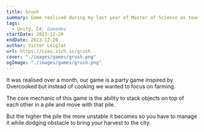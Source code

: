 ```yaml
---
title: Grush
summary: Game realised during my last year of Master of Science as team of three.
tags:
  - Unity, C#, Gamedev
startDate: 2023-12-20
endDate: 2023-12-20
author: Victor Leiglat
url: https://cieu.itch.io/grush
cover: "./images/games/grush.png"
ogImage: "./images/games/grush.png"
---
```


It was realised over a month, our game is a party game inspired by Overcooked but instead of cooking we wanted to focus on farming.

The core mechanic of this game is the ability to stack objects on top of each other in a pile and move with that pile.

But the higher the pile the more unstable it becomes so you have to manage it while dodging obstacle to bring your harvest to the city.

